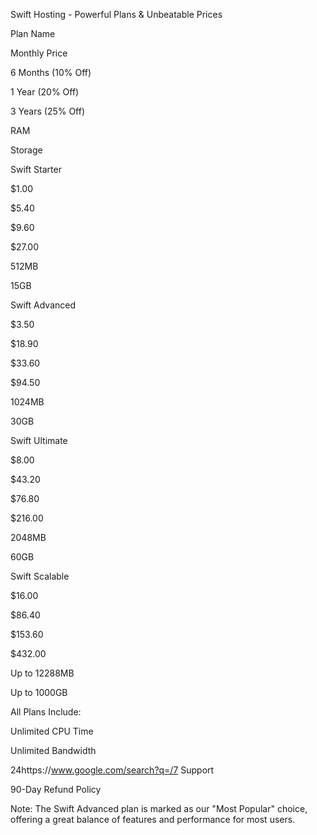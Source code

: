 Swift Hosting - Powerful Plans & Unbeatable Prices

Plan Name

Monthly Price

6 Months (10% Off)

1 Year (20% Off)

3 Years (25% Off)

RAM

Storage

Swift Starter

$1.00

$5.40

$9.60

$27.00

512MB

15GB

Swift Advanced

$3.50

$18.90

$33.60

$94.50

1024MB

30GB

Swift Ultimate

$8.00

$43.20

$76.80

$216.00

2048MB

60GB

Swift Scalable

$16.00

$86.40

$153.60

$432.00

Up to 12288MB

Up to 1000GB

All Plans Include:

Unlimited CPU Time

Unlimited Bandwidth

24https://www.google.com/search?q=/7 Support

90-Day Refund Policy

Note: The Swift Advanced plan is marked as our "Most Popular" choice, offering a great balance of features and performance for most users.
